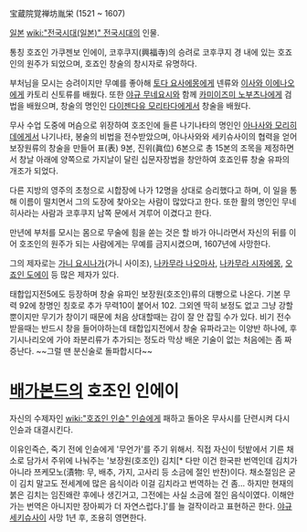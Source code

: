 宝蔵院覚禅坊胤栄
(1521 ~ 1607)

[[일본]] [[wiki:"전국시대(일본)" 전국시대]]의 인물.

통칭 호죠인 가쿠젠보 인에이, 코후쿠지(興福寺)의 승려로 코후쿠지 경 내에 있는 호죠인의 원주가 되었으며, 호죠인 창술의 창시자로 유명하다. 

부처님을 모시는 승려이지만 무예를 좋아해 [[토다 요사에몽]]에게 넨류와 [[이사와 이에나오]]에게 카토리 신토류를 배웠다. 또한 [[야규 무네요시]]와 함께 [[카미이즈미 노부츠나]]에게 검법을 배웠으며, 창술의 명인인 [[다이젠다유 모리타다]]에게서 창술을 배웠다.

무사 수업 도중에 머슴으로 위장하여 호조인에 들른 나기나타의 명인인 [[아나사와 모리히데]]에게서 나기나타, 봉술의 비법을 전수받았으며, 아나사와와 세키슈사이의 협력을 얻어 보장원류의 창술을 만들어 표(表) 9본, 진위(眞位) 6본으로 총 15본의 조목을 제정하면서 창날 아래에 양쪽으로 가지날이 달린 십문자장법을 창안하여 호죠인류 창술 유파의 개조가 되었다.

다른 지방의 영주의 초청으로 시합장에 나가 12명을 상대로 승리했다고 하며, 이 일을 통해 이름이 떨치면서 그의 도장에 찾아오는 사람이 많았다고 한다. 또한 활의 명인인 무네히사라는 사람과 코후쿠지 남쪽 문에서 겨루어 이겼다고 한다.

만년에 부처를 모시는 몸으로 무술에 힘을 쏟는 것은 할 바가 아니라면서 자신의 뒤를 이어 호조인의 원주가 되는 사람에게는 무예를 금지시켰으며, 1607년에 사망한다.

그의 제자로는 [[가니 요시나가]](가니 사이조), [[나카무라 나오마사]], [[나카무라 시자에몽]], [[오죠인 도에이]] 등 많은 제자가 있다.

태합입지전5에도 등장하며 창술 유파인 보장원(호조인)류의 대빵으로 나온다. 기본 무력 92에 창명인 칭호로 추가 무력10이 붙어서 102. 그외엔 딱히 보정도 없고 그냥 강할 뿐이지만 무기가 창이기 때문에 처음 상대할때는 감이 잘 안 잡힐 수가 있다. 비기 전수받을때는 반드시 창을 들어야하는데 태합입지전에서 창술 유파라고는 이양반 하나에, 후기시나리오에 가야 좌분리류가 추가되는 정도라 막상 배운 기술이 없는 처음에는 좀 짜증난다. ~~그럴 땐 분신술로 돌파합시다~~

= [[배가본드]]의 호조인 인에이 =
자신의 수제자인 [[wiki:"호죠인 인슌" 인슌]]에게 패하고 돌아온 무사시를 단련시켜 다시 인슌과 대결시킨다. 

이유인즉슨, 죽기 전에 인슌에게 '무언가'를 주기 위해서. 직접 자신이 텃밭에서 기른 채소로 담가서 주위에 나눠주는 '보장원(호조인) 김치[* 다만 이건 한국판 번역인데 김치가 아니라 쯔케모노(漬物: 무, 배추, 가지, 고사리 등 소금에 절인 반찬)이다. 채소절임은 굳이 김치 말고도 전세계에 많은 음식이라 이걸 김치라고 번역하는 건 좀... 하지만 현재의 붉은 김치는 임진왜란 후에나 생긴거고, 그전에는 사실 소금에 절인 음식이였다. 이해안가는 번역은 아니지만 장아찌가 더 자연스럽다.]'를 늘 걸작이라고 표현하곤 한다. [[야규 세키슈사이]] 사망 1년 후, 조용히 영면한다.
